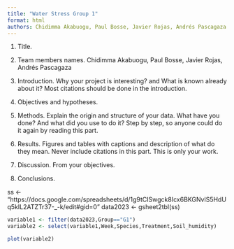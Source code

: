 ```yaml
---
title: "Water Stress Group 1"
format: html
authors: Chidimma Akabuogu, Paul Bosse, Javier Rojas, Andrés Pascagaza
---
```

1. Title.

2. Team members names. Chidimma Akabuogu, Paul Bosse, Javier Rojas, Andrés Pascagaza

3. Introduction. Why your project is interesting? and What is known already about it? Most citations should be done in the introduction.

4. Objectives and hypotheses.

5. Methods. Explain the origin and structure of your data. What have you done? And what did you use to do it? Step by step, so anyone could do it again by reading this part.

6. Results. Figures and tables with captions and description of what do they mean. Never include citations in this part. This is only your work.

7. Discussion. From your objectives.

8. Conclusions.

ss \<- "https://docs.google.com/spreadsheets/d/1g9tCISwgck8Icx6BKGNvlS5HdUq5kIL2ATZTr37-\_-k/edit#gid=0" data2023 \<- gsheet2tbl(ss)


```r

variable1 <- filter(data2023,Group=="G1")
variable2 <- select(variable1,Week,Species,Treatment,Soil_humidity)

plot(variable2)
```

